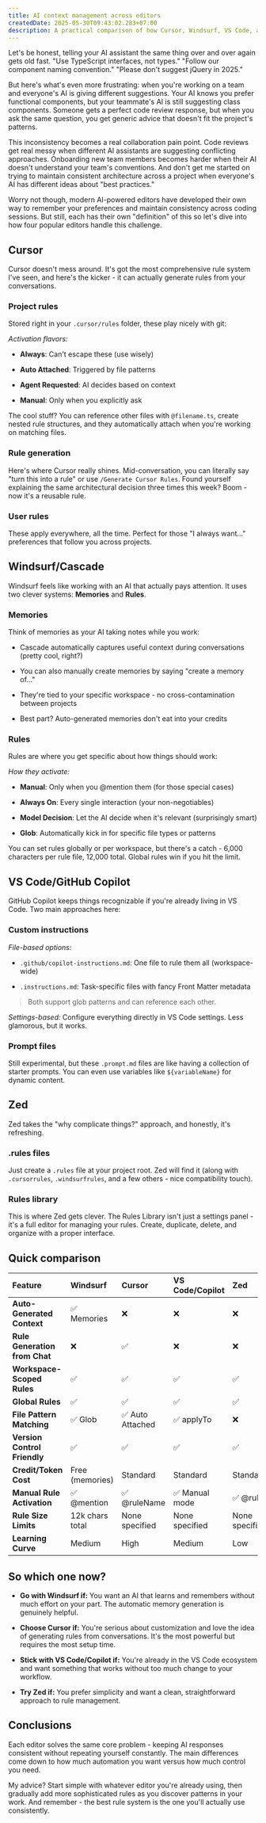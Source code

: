 ```yaml
---
title: AI context management across editors
createdDate: 2025-05-30T09:43:02.283+07:00
description: A practical comparison of how Cursor, Windsurf, VS Code, and Zed handle persistent instructions and team consistency. Covers rule systems, auto-generation features, and solving collaboration pain points with AI coding assistants.
---
```


Let's be honest, telling your AI assistant the same thing over and over again gets old fast. "Use TypeScript interfaces, not types." "Follow our component naming convention." "Please don't suggest jQuery in 2025."

But here's what's even more frustrating: when you're working on a team and everyone's AI is giving different suggestions. Your AI knows you prefer functional components, but your teammate's AI is still suggesting class components. Someone gets a perfect code review response, but when you ask the same question, you get generic advice that doesn't fit the project's patterns.

This inconsistency becomes a real collaboration pain point. Code reviews get real messy when different AI assistants are suggesting conflicting approaches. Onboarding new team members becomes harder when their AI doesn't understand your team's conventions. And don't get me started on trying to maintain consistent architecture across a project when everyone's AI has different ideas about "best practices."

Worry not though, modern AI-powered editors have developed their own way to remember your preferences and maintain consistency across coding sessions. But still, each has their own "definition" of this so let's dive into how four popular editors handle this challenge.

## <VscodeIconsFileTypeCursorrules /> Cursor

Cursor doesn't mess around. It's got the most comprehensive rule system I've seen, and here's the kicker - it can actually generate rules from your conversations.

### Project rules

Stored right in your `.cursor/rules` folder, these play nicely with git:

*Activation flavors:*

- **Always**: Can't escape these (use wisely)

- **Auto Attached**: Triggered by file patterns

- **Agent Requested**: AI decides based on context

- **Manual**: Only when you explicitly ask

The cool stuff? You can reference other files with `@filename.ts`, create nested rule structures, and they automatically attach when you're working on matching files.

### Rule generation

Here's where Cursor really shines. Mid-conversation, you can literally say "turn this into a rule" or use `/Generate Cursor Rules`. Found yourself explaining the same architectural decision three times this week? Boom - now it's a reusable rule.

### User rules

These apply everywhere, all the time. Perfect for those "I always want..." preferences that follow you across projects.

## <SimpleIconsWindsurf /> Windsurf/Cascade

Windsurf feels like working with an AI that actually pays attention. It uses two clever systems: **Memories** and **Rules**.

### Memories

Think of memories as your AI taking notes while you work:

- Cascade automatically captures useful context during conversations (pretty cool, right?)

- You can also manually create memories by saying "create a memory of..."

- They're tied to your specific workspace - no cross-contamination between projects

- Best part? Auto-generated memories don't eat into your credits

### Rules

Rules are where you get specific about how things should work:

*How they activate:*

- **Manual**: Only when you @mention them (for those special cases)

- **Always On**: Every single interaction (your non-negotiables)

- **Model Decision**: Let the AI decide when it's relevant (surprisingly smart)

- **Glob**: Automatically kick in for specific file types or patterns

You can set rules globally or per workspace, but there's a catch - 6,000 characters per rule file, 12,000 total. Global rules win if you hit the limit.

## <SimpleIconsGithubcopilot /> VS Code/GitHub Copilot

GitHub Copilot keeps things recognizable if you're already living in VS Code. Two main approaches here:

### Custom instructions

*File-based options:*

- `.github/copilot-instructions.md`: One file to rule them all (workspace-wide)

- `.instructions.md`: Task-specific files with fancy Front Matter metadata

> Both support glob patterns and can reference each other.

*Settings-based:* Configure everything directly in VS Code settings. Less glamorous, but it works.

### Prompt files

Still experimental, but these `.prompt.md` files are like having a collection of starter prompts. You can even use variables like `${variableName}` for dynamic content.

## <SimpleIconsZedindustries /> Zed

Zed takes the "why complicate things?" approach, and honestly, it's refreshing.

### .rules files

Just create a `.rules` file at your project root. Zed will find it (along with `.cursorrules`, `.windsurfrules`, and a few others - nice compatibility touch).

### Rules library

This is where Zed gets clever. The Rules Library isn't just a settings panel - it's a full editor for managing your rules. Create, duplicate, delete, and organize with a proper interface.

## Quick comparison

| Feature                       | Windsurf        | Cursor          | VS Code/Copilot | Zed            |
| :---------------------------- | :-------------- | :-------------- | :-------------- | :------------- |
| **Auto-Generated Context**    | ✅ Memories      | ❌               | ❌               | ❌              |
| **Rule Generation from Chat** | ❌               | ✅               | ❌               | ❌              |
| **Workspace-Scoped Rules**    | ✅               | ✅               | ✅               | ✅              |
| **Global Rules**              | ✅               | ✅               | ✅               | ✅              |
| **File Pattern Matching**     | ✅ Glob          | ✅ Auto Attached | ✅ applyTo       | ❌              |
| **Version Control Friendly**  | ✅               | ✅               | ✅               | ✅              |
| **Credit/Token Cost**         | Free (memories) | Standard        | Standard        | Standard       |
| **Manual Rule Activation**    | ✅ @mention      | ✅ @ruleName     | ✅ Manual mode   | ✅ @rule        |
| **Rule Size Limits**          | 12k chars total | None specified  | None specified  | None specified |
| **Learning Curve**            | Medium          | High            | Medium          | Low            |

## So which one now?

- **Go with Windsurf if:** You want an AI that learns and remembers without much effort on your part. The automatic memory generation is genuinely helpful.

- **Choose Cursor if:** You're serious about customization and love the idea of generating rules from conversations. It's the most powerful but requires the most setup time.

- **Stick with VS Code/Copilot if:** You're already in the VS Code ecosystem and want something that works without too much change to your workflow.

- **Try Zed if:** You prefer simplicity and want a clean, straightforward approach to rule management.

## Conclusions

Each editor solves the same core problem - keeping AI responses consistent without repeating yourself constantly. The main differences come down to how much automation you want versus how much control you need.

My advice? Start simple with whatever editor you're already using, then gradually add more sophisticated rules as you discover patterns in your work. And remember - the best rule system is the one you'll actually use consistently.

